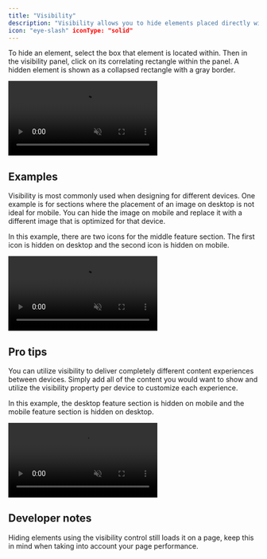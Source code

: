 ```yaml
---
title: "Visibility"
description: "Visibility allows you to hide elements placed directly within a box. The visibility panel is a visual representation of the box's layout."
icon: "eye-slash" iconType: "solid"
---
```


To hide an element, select the box that element is located within. Then in the visibility panel, click on its correlating rectangle within the panel. A hidden element is shown as a collapsed rectangle with a gray border.

<Frame>
  <video
    autoPlay
    muted
    loop
    playsInline
    title="Visibility property"
    className="w-full aspect-video"
    src="/images/property-panels/visibility.mp4"
  ></video>
</Frame>

## Examples

Visibility is most commonly used when designing for different devices. One example is for sections where the placement of an image on desktop is not ideal for mobile. You can hide the image on mobile and replace it with a different image that is optimized for that device.

In this example, there are two icons for the middle feature section. The first icon is hidden on desktop and the second icon is hidden on mobile.

<Frame>
  <video
    autoPlay
    muted
    loop
    playsInline
    title="Removing stacked images"
    className="w-full aspect-video"
    src="/images/property-panels/visibility-example-1.mp4"
  ></video>
</Frame>

## Pro tips

You can utilize visibility to deliver completely different content experiences between devices. Simply add all of the content you would want to show and utilize the visibility property per device to customize each experience.

In this example, the desktop feature section is hidden on mobile and the mobile feature section is hidden on desktop.

<Frame>
  <video
    autoPlay
    muted
    loop
    playsInline
    title="Protip: Visibility use for device toggle"
    className="w-full aspect-video"
    src="/images/property-panels/visibility-protip.mp4"
  ></video>
</Frame>

## Developer notes

Hiding elements using the visibility control still loads it on a page, keep this in mind when taking into account your page performance.
